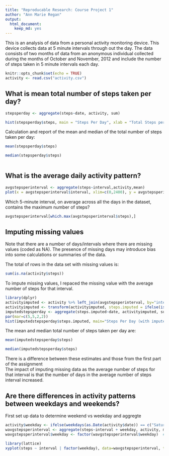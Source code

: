 ```yaml
---
title: "Reproducable Research: Course Project 1"
author: "Ann Marie Regan"
output:
  html_document:
    keep_md: yes
---
```

This is an analysis of data from a personal activity monitoring device. This device collects data at 5 minute intervals through out the day. The data consists of two months of data from an anonymous individual collected during the months of October and November, 2012 and include the number of steps taken in 5 minute intervals each day.

```r
knitr::opts_chunk$set(echo = TRUE)
activity <- read.csv("activity.csv") 
```

## What is mean total number of steps taken per day?

```r

stepsperday <- aggregate(steps~date, activity, sum)

```


```r
hist(stepsperday$steps, main = "Steps Per Day", xlab = "Total Steps per Day", ylab = "Number of Days", col = "darkmagenta", breaks=20, xlim=c(0,25000))

```
  
  Calculation and report of the mean and median of the total number of steps taken per day:  
  
```r
mean(stepsperday$steps)

median(stepsperday$steps)
 
```

## What is the average daily activity pattern?

```r
avgstepsperinterval <- aggregate(steps~interval,activity,mean)
plot(x = avgstepsperinterval$interval, xlim=c(0,2400), y = avgstepsperinterval$steps, type = "l", main = "Average Steps per Interval", xlab = "Interval", ylab = "Average Number of Steps")

```
  
  Which 5-minute interval, on average across all the days in the dataset, contains the maximum number of steps?  
  
```r
avgstepsperinterval[which.max(avgstepsperinterval$steps),]
```
  
## Imputing missing values  

  Note that there are a number of days/intervals where there are missing values (coded as \color{red}{\verb|NA|}NA). The presence of missing days may introduce bias into some calculations or summaries of the data.  
    
The total of rows in the data set with missing values is:

```r
sum(is.na(activity$steps))
```
  To impute missing values, I repaced the missing value with the average number of steps for that interval.  
  
``` r
library(dplyr)
activityimputed <- activity %>% left_join(avgstepsperinterval, by="interval", all.x=TRUE, suffix = c(".actual", ".avg"))
activityimputed <- transform(activityimputed, steps.imputed = ifelse(is.na(round(as.numeric(steps.actual))), round(as.numeric(steps.avg)), round(as.numeric(steps.actual))))
imputedstepsperday <- aggregate(steps.imputed~date, activityimputed, sum)
par(mar=c(5,5,2,2))
hist(imputedstepsperday$steps.imputed, main="Steps Per Day (with imputed missing values)", ylab = "Number of Days", col = "darkmagenta", breaks=20, xlim=c(0,25000), ylim=c(0,20))

```
  
The mean and median total number of steps taken per day are:
```r
mean(imputedstepsperday$steps)

median(imputedstepsperday$steps)

```

  There is a difference between these estimates and those from the first part of the assignment  
  The impact of imputing missing data as the average number of steps for that interval is that the number of days in the average number of steps interval increased.

## Are there differences in activity patterns between weekdays and weekends?

  First set up data to determine weekend vs weekday and aggregte
``` r
activity$weekday <- ifelse(weekdays(as.Date(activity$date)) == c("Saturday", "Sunday"), "weekend", "weekday")
wavgstepsperinterval <- aggregate(steps~interval + weekday, activity, mean)
wavgstepsperinterval$weekday <- factor(wavgstepsperinterval$weekday)  # , labels = c("weekday", "weekend"))
```
  
``` r
library(lattice) 
xyplot(steps ~ interval | factor(weekday), data=wavgstepsperinterval, type="l", main = "Average Steps per Interval", xlab = "Interval", ylab = "Average Number of Steps", layout = c(1, 2))


```
    
  

